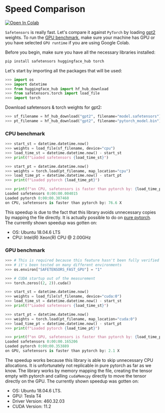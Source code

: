 # Speed Comparison

<a href="https://colab.research.google.com/github/huggingface/notebooks/blob/main/safetensors_doc/en/speed.ipynb" target="_blank" class="absolute z-10 right-0 top-0">
    <img
        alt="Open In Colab"
        class="!m-0"
        src="https://colab.research.google.com/assets/colab-badge.svg"
    />
</a>

`Safetensors` is really fast. Let's compare it against `PyTorch` by loading [gpt2](https://huggingface.co/gpt2) weights. To run the [GPU benchmark](#gpu-benchmark), make sure your machine has GPU or you have selected `GPU runtime` if you are using Google Colab.

Before you begin, make sure you have all the necessary libraries installed:

```bash
pip install safetensors huggingface_hub torch
```

Let's start by importing all the packages that will be used:

```py
>>> import os
>>> import datetime
>>> from huggingface_hub import hf_hub_download
>>> from safetensors.torch import load_file
>>> import torch
```

Download safetensors & torch weights for gpt2:

```py
>>> sf_filename = hf_hub_download("gpt2", filename="model.safetensors")
>>> pt_filename = hf_hub_download("gpt2", filename="pytorch_model.bin")
```

### CPU benchmark

```py
>>> start_st = datetime.datetime.now()
>>> weights = load_file(sf_filename, device="cpu")
>>> load_time_st = datetime.datetime.now() - start_st
>>> print(f"Loaded safetensors {load_time_st}")

>>> start_pt = datetime.datetime.now()
>>> weights = torch.load(pt_filename, map_location="cpu")
>>> load_time_pt = datetime.datetime.now() - start_pt
>>> print(f"Loaded pytorch {load_time_pt}")

>>> print(f"on CPU, safetensors is faster than pytorch by: {load_time_pt/load_time_st:.1f} X")
Loaded safetensors 0:00:00.004015
Loaded pytorch 0:00:00.307460
on CPU, safetensors is faster than pytorch by: 76.6 X
```

This speedup is due to the fact that this library avoids unnecessary copies by mapping the file directly. It is actually possible to do on [pure pytorch](https://gist.github.com/Narsil/3edeec2669a5e94e4707aa0f901d2282).
The currently shown speedup was gotten on:
* OS: Ubuntu 18.04.6 LTS
* CPU: Intel(R) Xeon(R) CPU @ 2.00GHz


### GPU benchmark

```py
>>> # This is required because this feature hasn't been fully verified yet, but 
>>> # it's been tested on many different environments
>>> os.environ["SAFETENSORS_FAST_GPU"] = "1"

>>> # CUDA startup out of the measurement
>>> torch.zeros((2, 2)).cuda()

>>> start_st = datetime.datetime.now()
>>> weights = load_file(sf_filename, device="cuda:0")
>>> load_time_st = datetime.datetime.now() - start_st
>>> print(f"Loaded safetensors {load_time_st}")

>>> start_pt = datetime.datetime.now()
>>> weights = torch.load(pt_filename, map_location="cuda:0")
>>> load_time_pt = datetime.datetime.now() - start_pt
>>> print(f"Loaded pytorch {load_time_pt}")

>>> print(f"on GPU, safetensors is faster than pytorch by: {load_time_pt/load_time_st:.1f} X")
Loaded safetensors 0:00:00.165206
Loaded pytorch 0:00:00.353889
on GPU, safetensors is faster than pytorch by: 2.1 X
```

The speedup works because this library is able to skip unnecessary CPU allocations. It is unfortunately not replicable in pure pytorch as far as we know. The library works by memory mapping the file, creating the tensor empty with pytorch and calling `cudaMemcpy` directly to move the tensor directly on the GPU.
The currently shown speedup was gotten on:
* OS: Ubuntu 18.04.6 LTS.
* GPU: Tesla T4
* Driver Version: 460.32.03
* CUDA Version: 11.2
